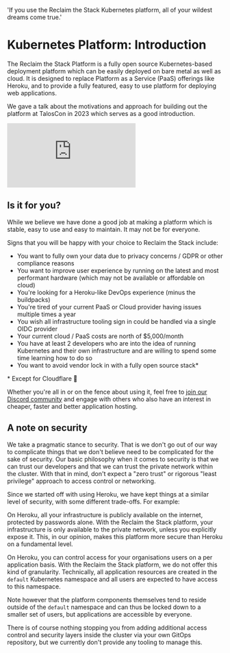  'If you use the Reclaim the Stack Kubernetes platform, all of your wildest dreams come true.'

# Kubernetes Platform: Introduction

The Reclaim the Stack Platform is a fully open source Kubernetes-based deployment platform which can be easily deployed on bare metal as well as cloud. It is designed to replace Platform as a Service (PaaS) offerings like Heroku, and to provide a fully featured, easy to use platform for deploying web applications.

We gave a talk about the motivations and approach for building out the platform at TalosCon in 2023 which serves as a good introduction.

<iframe className="aspect-video w-full" src="https://www.youtube.com/embed/xhXMnFHwzF0" title="YouTube video player" frameBorder="0" allow="accelerometer; autoplay; clipboard-write; encrypted-media; gyroscope; picture-in-picture; web-share" allowFullScreen></iframe>

## Is it for you?

While we believe we have done a good job at making a platform which is stable, easy to use and easy to maintain. It may not be for everyone.

Signs that you will be happy with your choice to Reclaim the Stack include:

- You want to fully own your data due to privacy concerns / GDPR or other compliance reasons
- You want to improve user experience by running on the latest and most performant hardware (which may not be available or affordable on cloud)
- You're looking for a Heroku-like DevOps experience (minus the buildpacks)
- You're tired of your current PaaS or Cloud provider having issues multiple times a year
- You wish all infrastructure tooling sign in could be handled via a single OIDC provider
- Your current cloud / PaaS costs are north of $5,000/month
- You have at least 2 developers who are into the idea of running Kubernetes and their own infrastructure and are willing to spend some time learning how to do so
- You want to avoid vendor lock in with a fully open source stack*

<p className="text-2xs text-stone-500">* Except for Cloudflare 🙈</p>

Whether you're all in or on the fence about using it, feel free to [join our Discord community](https://discord.gg/v23eA4FMPC) and engage with others who also have an interest in cheaper, faster and better application hosting.

## A note on security

We take a pragmatic stance to security. That is we don't go out of our way to complicate things that we don't believe need to be complicated for the sake of security. Our basic philosophy when it comes to security is that we can trust our developers and that we can trust the private network within the cluster. With that in mind, don't expect a "zero trust" or rigorous "least privilege" approach to access control or networking.

Since we started off with using Heroku, we have kept things at a similar level of security, with some different trade-offs. For example:

On Heroku, all your infrastructure is publicly available on the internet, protected by passwords alone. With the Reclaim the Stack platform, your infrastructure is only available to the private network, unless you explicitly expose it. This, in our opinion, makes this platform more secure than Heroku on a fundamental level.

On Heroku, you can control access for your organisations users on a per application basis. With the Reclaim the Stack platform, we do not offer this kind of granularity. Technically, all application resources are created in the `default` Kubernetes namespace and all users are expected to have access to this namespace.

Note however that the platform components themselves tend to reside outside of the `default` namespace and can thus be locked down to a smaller set of users, but applications are accessible by everyone.

There is of course nothing stopping you from adding additional access control and security layers inside the cluster via your own GitOps repository, but we currently don't provide any tooling to manage this.
